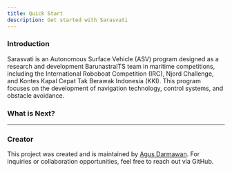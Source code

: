 ```yaml
---
title: Quick Start
description: Get started with Sarasvati
---
```


### Introduction
Sarasvati is an Autonomous Surface Vehicle (ASV) program designed as a research and development BarunastraITS team in maritime competitions, including the International Roboboat Competition (IRC), Njord Challenge, and Kontes Kapal Cepat Tak Berawak Indonesia (KKI). This program focuses on the development of navigation technology, control systems, and obstacle avoidance.

### What is Next?

<Cards>
  <Card 
    title="Installation" 
    href="/docs/installation" 
    description="Step-by-step guide to setting up Sarasvati's software and hardware systems."
  />
  
  <Card 
    title="Software Architecture" 
    href="/docs/software-architecture" 
    description="Overview of Sarasvati's software design, modules, and system flow."
  />
  
  <Card 
    title="Roboboat Strategy" 
    href="/docs/roboboat-strategy" 
    description="Tactical approaches and solutions for the International Roboboat Competition (IRC)."
  />
  
  <Card 
    title="KKI Strategy" 
    href="/docs/kki-strategy" 
    description="Strategies and implementations for the Kontes Kapal Cepat Tak Berawak Indonesia (KKI)."
  />
  
  <Card 
    title="Njord Strategy" 
    href="/docs/njord-strategy" 
    description="Navigation and control strategies for the Njord Autonomous Challenge."
  />
  
  <Card 
    title="Other Documentation" 
    href="/docs/etc" 
    description="Additional resources, research papers, and technical references for Sarasvati."
  />
</Cards>

---

### Creator

This project was created and is maintained by [Agus Darmawan](https://github.com/agus-darmawan). For inquiries or collaboration opportunities, feel free to reach out via GitHub.

